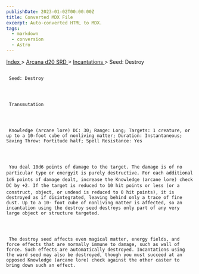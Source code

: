 ```yaml
---
publishDate: 2023-01-02T00:00:00Z
title: Converted MDX File
excerpt: Auto-converted HTML to MDX.
tags:
  - markdown
  - conversion
  - Astro
---
```


[
Index
](-index) >
[
Arcana d20 SRD
](arcana-d20-srd-index) >
[
Incantations
](arcana-d20-srd-incantations-index) > Seed: Destroy

##

     Seed: Destroy




     Transmutation




     Knowledge (arcane lore) DC: 30; Range: Long; Targets: 1 creature, or up to a 10-foot cube of nonliving matter; Duration: Instantaneous; Saving Throw: Fortitude half; Spell Resistance: Yes




     You deal 10d6 points of damage to the target. The damage is of no particular type or energyit is purely destructive. For each additional 1d6 points of damage dealt, increase the Knowledge (arcane lore) check DC by +2. If the target is reduced to 10 hit points or less (or a construct, object, or undead is reduced to 0 hit points), it is destroyed as if disintegrated, leaving behind only a trace of fine dust. Up to a 10- foot cube of nonliving matter is affected, so an incantation using the destroy seed destroys only part of any very large object or structure targeted.




     The destroy seed affects even magical matter, energy fields, and force effects that are normally immune to damage, such as wall of force. Such effects are automatically destroyed. Incantations using the ward seed may also be destroyed, though you must succeed at an opposed Knowledge (arcane lore) check against the other caster to bring down such an effect.
